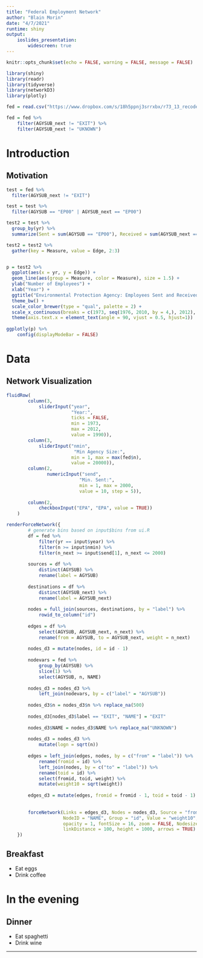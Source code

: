 ```yaml
---
title: "Federal Employment Network"
author: "Blain Morin"
date: "4/7/2021"
runtime: shiny
output: 
    ioslides_presentation:
        widescreen: true
---
```


```r

knitr::opts_chunk$set(echo = FALSE, warning = FALSE, message = FALSE)

library(shiny)
library(readr)
library(tidyverse)
library(networkD3)
library(plotly)

fed = read.csv("https://www.dropbox.com/s/18h5ppnj3srrxbx/r73_13_recoded_flows.csv?dl=1")

fed = fed %>%
    filter(AGYSUB_next != "EXIT") %>%
    filter(AGYSUB_next != "UKNOWN")

```


# Introduction

## Motivation

```r

test = fed %>%
  filter(AGYSUB_next != "EXIT")

test = test %>%
  filter(AGYSUB == "EP00" | AGYSUB_next == "EP00")

test2 = test %>%
  group_by(yr) %>%
  summarize(Sent = sum(AGYSUB == "EP00"), Received = sum(AGYSUB_next == "EP00"))

test2 = test2 %>%
  gather(key = Measure, value = Edge, 2:3)


p = test2 %>%
  ggplot(aes(x = yr, y = Edge)) +
  geom_line(aes(group = Measure, color = Measure), size = 1.5) +
  ylab("Number of Employees") +
  xlab("Year") +
  ggtitle("Environmental Protection Agency: Employees Sent and Received") +
  theme_bw() +
  scale_color_brewer(type = "qual", palette = 2) +
  scale_x_continuous(breaks = c(1973, seq(1976, 2010, by = 4,), 2012), minor_breaks = 1973:2012) +
  theme(axis.text.x = element_text(angle = 90, vjust = 0.5, hjust=1))
  
ggplotly(p) %>%
    config(displayModeBar = FALSE)

```

# Data

## Network Visualization 

```r

fluidRow(
        column(3,
            sliderInput("year",
                        "Year:",
                        ticks = FALSE,
                        min = 1973,
                        max = 2012,
                        value = 1990)),
        column(3,    
            sliderInput("nmin",
                         "Min Agency Size:",
                        min = 1, max = max(fed$n),
                        value = 20000)),
        column(2,    
               numericInput("send",
                           "Min. Sent:",
                           min = 1, max = 2000,
                           value = 10, step = 5)),
            
        column(2,    
            checkboxInput("EPA", "EPA", value = TRUE))
    )

```

```r

renderForceNetwork({
        # generate bins based on input$bins from ui.R
        df = fed %>%
            filter(yr == input$year) %>%
            filter(n >= input$nmin) %>%
            filter(n_next >= input$send[1], n_next <= 2000)
        
        sources = df %>%
            distinct(AGYSUB) %>%
            rename(label = AGYSUB)
        
        destinations = df %>%
            distinct(AGYSUB_next) %>%
            rename(label = AGYSUB_next)
        
        nodes = full_join(sources, destinations, by = "label") %>%
            rowid_to_column("id")
        
        edges = df %>%
            select(AGYSUB, AGYSUB_next, n_next) %>%
            rename(from = AGYSUB, to = AGYSUB_next, weight = n_next)
        
        nodes_d3 = mutate(nodes, id = id - 1) 
        
        nodevars = fed %>%
            group_by(AGYSUB) %>%
            slice(1) %>%
            select(AGYSUB, n, NAME)
        
        nodes_d3 = nodes_d3 %>%
            left_join(nodevars, by = c("label" = "AGYSUB")) 
        
        nodes_d3$n = nodes_d3$n %>% replace_na(500)
        
        nodes_d3[nodes_d3$label == "EXIT", "NAME"] = "EXIT" 
        
        nodes_d3$NAME = nodes_d3$NAME %>% replace_na("UNKNOWN")
        
        nodes_d3 = nodes_d3 %>%
            mutate(logn = sqrt(n))
        
        edges = left_join(edges, nodes, by = c("from" = "label")) %>%
            rename(fromid = id) %>%
            left_join(nodes, by = c("to" = "label")) %>%
            rename(toid = id) %>%
            select(fromid, toid, weight) %>%
            mutate(weight10 = sqrt(weight))
        
        edges_d3 = mutate(edges, fromid = fromid - 1, toid = toid - 1) 
        
        
        forceNetwork(Links = edges_d3, Nodes = nodes_d3, Source = "fromid", Target = "toid", 
                     NodeID = "NAME", Group = "id", Value = "weight10", 
                     opacity = 1, fontSize = 16, zoom = FALSE, Nodesize = "logn",
                     linkDistance = 100, height = 1000, arrows = TRUE)
    })

```

## Breakfast

- Eat eggs
- Drink coffee

# In the evening

## Dinner

- Eat spaghetti
- Drink wine

---